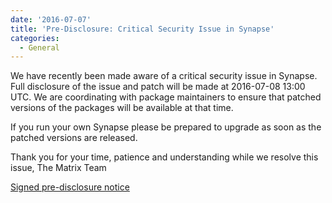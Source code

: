 ```yaml
---
date: '2016-07-07'
title: 'Pre-Disclosure: Critical Security Issue in Synapse'
categories:
  - General
---
```


We have recently been made aware of a critical security issue in Synapse. Full disclosure of the issue and patch will be made at 2016-07-08 13:00 UTC. We are coordinating with package maintainers to ensure that patched versions of the packages will be available at that time.

If you run your own Synapse please be prepared to upgrade as soon as the patched versions are released.

Thank you for your time, patience and understanding while we resolve this issue,
The Matrix Team

<a href="https://matrix.org/blog/wp-content/uploads/2016/07/predisclosure.signed.txt">Signed pre-disclosure notice</a>
